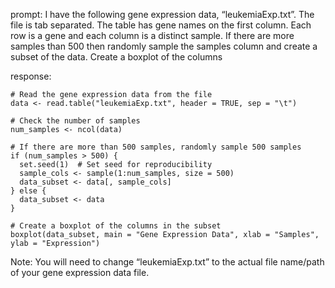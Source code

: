 prompt:
I have the following gene expression data, "leukemiaExp.txt". The file is tab separated. The table has gene names on the first column. Each row is a gene and each column is a distinct sample.  If there are more samples than 500 then randomly sample the samples column and create a subset of the data. Create a boxplot of the columns

response:
```
# Read the gene expression data from the file
data <- read.table("leukemiaExp.txt", header = TRUE, sep = "\t")

# Check the number of samples
num_samples <- ncol(data)

# If there are more than 500 samples, randomly sample 500 samples
if (num_samples > 500) {
  set.seed(1)  # Set seed for reproducibility
  sample_cols <- sample(1:num_samples, size = 500)
  data_subset <- data[, sample_cols]
} else {
  data_subset <- data
}

# Create a boxplot of the columns in the subset
boxplot(data_subset, main = "Gene Expression Data", xlab = "Samples", ylab = "Expression")
```
Note: You will need to change "leukemiaExp.txt" to the actual file name/path of your gene expression data file.
